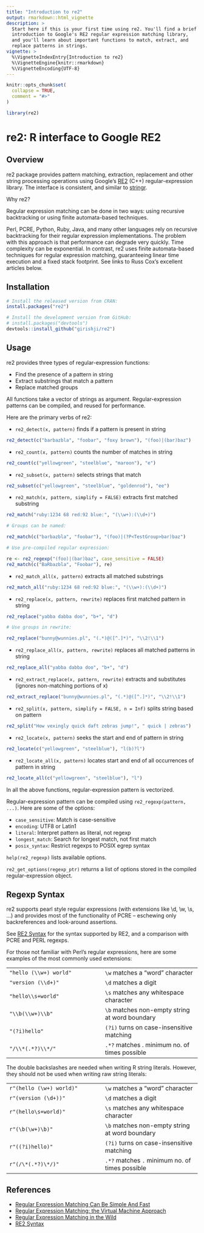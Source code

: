 ```yaml
---
title: "Introduction to re2"
output: rmarkdown::html_vignette
description: >
  Start here if this is your first time using re2. You'll find a brief
  introduction to Google's RE2 regular expression matching library,
  and you'll learn about important functions to match, extract, and
  replace patterns in strings.
vignette: >
  %\VignetteIndexEntry{Introduction to re2}
  %\VignetteEngine{knitr::rmarkdown}
  %\VignetteEncoding{UTF-8}
---
```


```r
knitr::opts_chunk$set(
  collapse = TRUE,
  comment = "#>"
)
```

```r
library(re2)
```

<!-- Keep this file sync'ed with README.Rmd -->


# re2: R interface to Google RE2

## Overview 

re2 package provides pattern matching, extraction, replacement and other string processing operations using Google's [RE2](https://github.com/google/re2) (C++) regular-expression library. The interface is consistent, and similar to [stringr](https://github.com/tidyverse/stringr).

Why re2?

Regular expression matching can be done in two ways: using recursive
backtracking or using finite automata-based techniques.

Perl, PCRE, Python, Ruby, Java, and many other languages rely on
recursive backtracking for their regular expression implementations.
The problem with this approach is that performance can degrade very 
quickly. Time complexity can be exponential.
In contrast, re2 uses finite automata-based techniques for regular 
expression matching,
guaranteeing linear time execution and a fixed stack footprint. See 
links to Russ Cox's excellent articles below.


## Installation

```r
# Install the released version from CRAN:
install.packages("re2")

# Install the development version from GitHub:
# install.packages("devtools")
devtools::install_github("girishji/re2")
```

## Usage

re2 provides three types of regular-expression functions:

- Find the presence of a pattern in string
- Extract substrings that match a pattern
- Replace matched groups

All functions take a vector of strings as argument. Regular-expression patterns can be compiled, and reused for performance.

Here are the primary verbs of re2:

* `re2_detect(x, pattern)` finds if a pattern is present in string
```r
re2_detect(c("barbazbla", "foobar", "foxy brown"), "(foo)|(bar)baz")
```

* `re2_count(x, pattern)` counts the number of matches in string

```r
re2_count(c("yellowgreen", "steelblue", "maroon"), "e")
```

* `re2_subset(x, pattern)` selects strings that match
```r
re2_subset(c("yellowgreen", "steelblue", "goldenrod"), "ee")
```

* `re2_match(x, pattern, simplify = FALSE)` extracts first matched substring

```r
re2_match("ruby:1234 68 red:92 blue:", "(\\w+):(\\d+)")
```
```r
# Groups can be named:

re2_match(c("barbazbla", "foobar"), "(foo)|(?P<TestGroup>bar)baz")
```
```r
# Use pre-compiled regular expression:

re <- re2_regexp("(foo)|(bar)baz", case_sensitive = FALSE)
re2_match(c("BaRbazbla", "Foobar"), re)
```

* `re2_match_all(x, pattern)` extracts all matched substrings
```r
re2_match_all("ruby:1234 68 red:92 blue:", "(\\w+):(\\d+)")
```

* `re2_replace(x, pattern, rewrite)` replaces first matched pattern in string
```r
re2_replace("yabba dabba doo", "b+", "d")
```
```r
# Use groups in rewrite:

re2_replace("bunny@wunnies.pl", "(.*)@([^.]*)", "\\2!\\1")
```

* `re2_replace_all(x, pattern, rewrite)` replaces all matched patterns in string
```r
re2_replace_all("yabba dabba doo", "b+", "d")
```

* `re2_extract_replace(x, pattern, rewrite)` extracts and substitutes (ignores non-matching portions of x)
```r
re2_extract_replace("bunny@wunnies.pl", "(.*)@([^.]*)", "\\2!\\1")
```

* `re2_split(x, pattern, simplify = FALSE, n = Inf)` splits string based on pattern
```r
re2_split("How vexingly quick daft zebras jump!", " quick | zebras")
```

* `re2_locate(x, pattern)` seeks the start and end of pattern in string
```r
re2_locate(c("yellowgreen", "steelblue"), "l(b)?l")
```

* `re2_locate_all(x, pattern)` locates start and end of all occurrences of pattern in string
```r
re2_locate_all(c("yellowgreen", "steelblue"), "l")
```

In all the above functions, regular-expression pattern is vectorized. 

Regular-expression pattern can be compiled using `re2_regexp(pattern, ...)`. Here are some of the options:

* `case_sensitive`: Match is case-sensitive
* `encoding`: UTF8 or Latin1
* `literal`: Interpret pattern as literal, not regexp
* `longest_match`: Search for longest match, not first match
* `posix_syntax`: Restrict regexps to POSIX egrep syntax

`help(re2_regexp)` lists available options.

`re2_get_options(regexp_ptr)` returns a list of options stored
in the compiled regular-expression object.

## Regexp Syntax

re2 supports pearl style regular expressions (with extensions like
\\d, \\w, \\s, ...) and provides most of the functionality of
PCRE -- eschewing only backreferences and look-around
assertions. 
    
See [RE2 Syntax](https://github.com/girishji/re2/wiki/Syntax) for the syntax supported by RE2, and a comparison with PCRE and PERL regexps.

For those not familiar with Perl's regular expressions,
here are some examples of the most commonly used extensions:

|     |     |
| --- | --- |
| `"hello (\\w+) world"`  | `\w` matches a "word" character |
| `"version (\\d+)"`      | `\d` matches a digit |
| `"hello\\s+world"`      | `\s` matches any whitespace character |
| `"\\b(\\w+)\\b"`        | `\b` matches non-empty string at word boundary |
| `"(?i)hello"`           | `(?i)` turns on case-insensitive matching |
| `"/\\*(.*?)\\*/"`       | `.*?` matches . minimum no. of times possible |

The double backslashes are needed when writing R string literals.
However, they should not be used when writing raw string literals:

|     |     |
| --- | --- |
| `r"(hello (\w+) world)"`  | `\w` matches a "word" character |
| `r"(version (\d+))"`      | `\d` matches a digit |
| `r"(hello\s+world)"`      | `\s` matches any whitespace character |
| `r"(\b(\w+)\b)"`          | `\b` matches non-empty string at word boundary |
| `r"((?i)hello)"`          | `(?i)` turns on case-insensitive matching |
| `r"(/\*(.*?)\*/)"`        | `.*?` matches `.` minimum no. of times possible |


## References

* [Regular Expression Matching Can Be Simple And Fast](https://swtch.com/~rsc/regexp/regexp1.html)
* [Regular Expression Matching: the Virtual Machine Approach](https://swtch.com/~rsc/regexp/regexp2.html)
* [Regular Expression Matching in the Wild](https://swtch.com/~rsc/regexp/regexp3.html)
* [RE2 Syntax](https://github.com/google/re2/wiki/Syntax)
